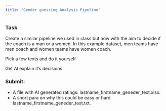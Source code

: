 ```yaml
---
title: "Gender guessing Analysis Pipeline"
---
```


### Task

Create a similar pipeline we used in class but now with the aim to decide if the coach is a man or a women. In this example dataset, men teams have men coach and women teams have women coach. 

Pick a few texts and do it yourself

Get AI explain it's decisions

### Submit:

* A file with AI generated ratings: lastname_firstname_geneder_text.xlsx.
* A short para on why this could be easy or hard
lastname_firstname_geneder_text.txt.
